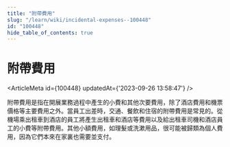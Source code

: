 ```yaml
---
title: "附帶費用"
slug: "/learn/wiki/incidental-expenses--100448"
id: "100448"
hide_table_of_contents: true
---
```



# 附帶費用

<ArticleMeta id={100448} updatedAt={'2023-09-26 13:58:47'} />
<div className='border-solid border-b border-t-0 my-4 border-[var(--ifm-color-gray-300)]' />

附帶費用是指在開展業務過程中產生的小費和其他次要費用，除了酒店費用和機票價格等主要費用之外。當員工出差時，交通、餐飲和住宿的附帶費用是常見的。從機場乘出租車到酒店的員工將產生出租車和酒店等費用以及給出租車司機和酒店員工的小費等附帶費用。其他小額費用，如理髮或洗漱用品，很可能被歸類為個人費用，因為它們本來在家裏也需要並支付。
